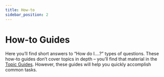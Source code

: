 ```yaml
---
title: How-to
sidebar_position: 2
---
```



# How-to Guides

Here you’ll find short answers to “How do I….?” types of questions. These how-to
guides don’t cover topics in depth – you’ll find that material in the [Topic
Guides](../topics). However, these guides will help you quickly accomplish
common tasks.


<DocCardList />

